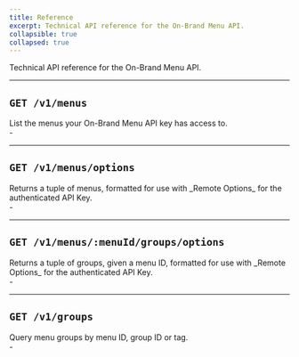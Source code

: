 ```yaml
---
title: Reference
excerpt: Technical API reference for the On-Brand Menu API.
collapsible: true
collapsed: true
---
```


Technical API reference for the On-Brand Menu API.

---

## `GET /v1/menus`

<div className="-mt-4 grid gap-6 md:grid-cols-2">
  <div>
    List the menus your On-Brand Menu API key has access to.
  </div>
  <div>
    - <ChevronLink url="/docs/on-brand-menus/reference/get-menus" label="Make a request" />
  </div>
</div>

---

## `GET /v1/menus/options`

<div className="-mt-4 grid gap-6 md:grid-cols-2">
  <div>
    Returns a tuple of menus, formatted for use with _Remote Options_ for the authenticated API Key.
  </div>
  <div>
    - <ChevronLink url="/docs/on-brand-menus/reference/get-menus-options" label="Make a request" />
  </div>
</div>

---

## `GET /v1/menus/:menuId/groups/options`

<div className="-mt-4 grid gap-6 md:grid-cols-2">
  <div>
    Returns a tuple of groups, given a menu ID, formatted for use with _Remote Options_ for the authenticated API Key.
  </div>
  <div>
    - <ChevronLink url="/docs/on-brand-menus/reference/get-menu-groups-options" label="Make a request" />
  </div>
</div>

---

## `GET /v1/groups`

<div className="-mt-4 grid gap-6 md:grid-cols-2">
  <div>
    Query menu groups by menu ID, group ID or tag.
  </div>
  <div>
    - <ChevronLink url="/docs/on-brand-menus/reference/get-groups" label="Make a request" />
  </div>
</div>